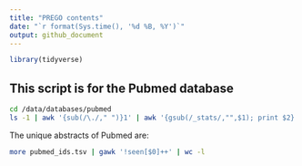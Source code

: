 ```yaml
---
title: "PREGO contents"
date: "`r format(Sys.time(), '%d %B, %Y')`"
output: github_document
---
```


```r
library(tidyverse)
```

## This script is for the Pubmed database

```bash
cd /data/databases/pubmed
ls -1 | awk '{sub(/\./," ")}1' | awk '{gsub(/_stats/,"",$1); print $2}' | sort | uniq -c

```

The unique abstracts of Pubmed are:

```bash
more pubmed_ids.tsv | gawk '!seen[$0]++' | wc -l 
```
